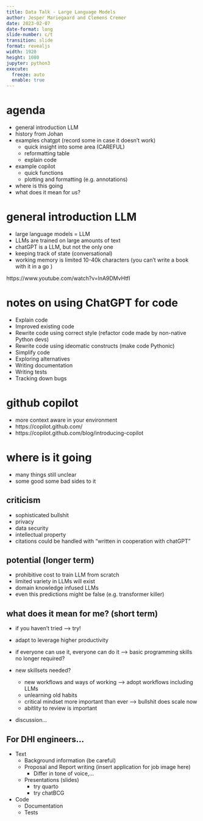 ```yaml
---
title: Data Talk - Large Language Models
author: Jesper Mariegaard and Clemens Cremer
date: 2023-02-07
date-format: long
slide-number: c/t
transition: slide
format: revealjs
width: 1920
height: 1080
jupyter: python3
execute: 
  freeze: auto
  enable: true
---
```




# agenda

- general introduction LLM  
- history from Johan
- examples chatgpt (record some in case it doesn't work)  
    - quick insight into some area (CAREFUL)  
	- reformatting table  
	- explain code
- example copilot  
	- quick functions
    - plotting and formatting (e.g. annotations) 

- where is this going   
- what does it mean for us?   



# general introduction LLM

- large language models = LLM
- LLMs are trained on large amounts of text
- chatGPT is a LLM, but not the only one
- keeping track of state (conversational)
- working memory is limited 10-40k characters (you can't write a book with it in a go )


::: footer
https://www.youtube.com/watch?v=lnA9DMvHtfI
:::



# notes on using ChatGPT for code

- Explain code
- Improved existing code
- Rewrite code using correct style (refactor code made by non-native Python devs)
- Rewrite code using ideomatic constructs (make code Pythonic)
- Simplify code
- Exploring alternatives
- Writing documentation
- Writing tests
- Tracking down bugs



# github copilot

- more context aware in your environment
- https://copilot.github.com/
- https://copilot.github.com/blog/introducing-copilot


# where is it going 
- many things still unclear
- some good some bad sides to it


## criticism
- sophisticated bullshit
- privacy  
- data security  
- intellectual property  
- citations could be handled with "written in cooperation with chatGPT"  



## potential (longer term)
- prohibitive cost to train LLM from scratch
- limited variety in LLMs will exist
- domain knowledge infused LLMs
- even this predictions might be false (e.g. transformer killer)


## what does it mean for me? (short term)

- if you haven't tried --> try!
- adapt to leverage higher productivity  

- if everyone can use it, everyone can do it --> basic programming skills no longer required?
- new skillsets needed?
	- new workflows and ways of working --> adopt workflows including LLMs 
	- unlearning old habits
	- critical mindset more important than ever --> bullshit does scale now
	- abitlity to review is important
- discussion...  


## For DHI engineers... 

- Text
    - Background information (be careful)  
    - Proposal and Report writing (insert application for job image here)
		- Differ in tone of voice,...
    - Presentations (slides)
		- try quarto
		- try chatBCG
- Code
    - Documentation    
    - Tests